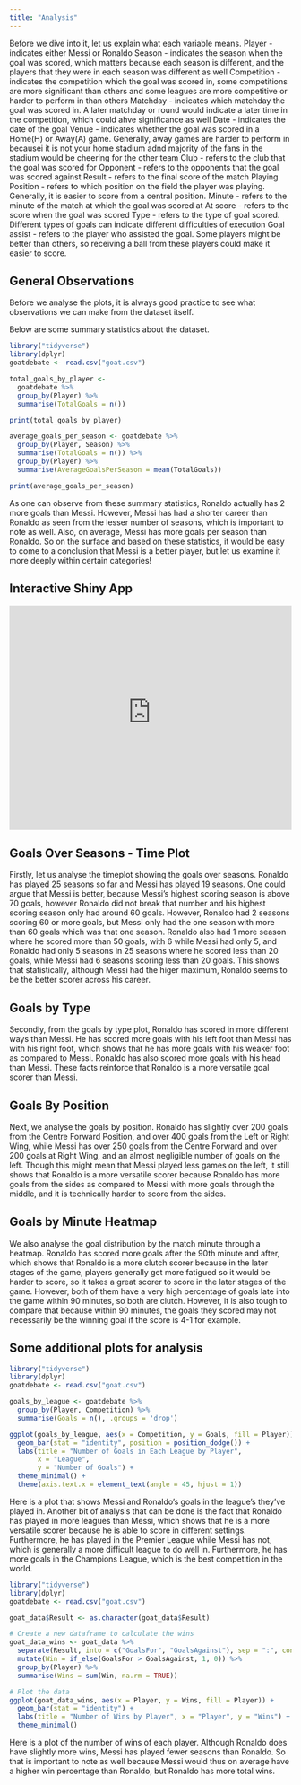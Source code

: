 ```yaml
---
title: "Analysis"
---
```

Before we dive into it, let us explain what each variable means. Player - indicates either Messi or Ronaldo Season - indicates the season when the goal was scored, which matters because each season is different, and the players that they were in each season was different as well Competition - indicates the competition which the goal was scored in, some competitions are more significant than others and some leagues are more competitive or harder to perform in than others Matchday - indicates which matchday the goal was scored in. A later matchday or round would indicate a later time in the competition, which could ahve significance as well Date - indicates the date of the goal Venue - indicates whether the goal was scored in a Home(H) or Away(A) game. Generally, away games are harder to perform in becausei it is not your home stadium adnd majority of the fans in the stadium would be cheering for the other team Club - refers to the club that the goal was scored for Opponent - refers to the opponents that the goal was scored against Result - refers to the final score of the match Playing Position - refers to which position on the field the player was playing. Generally, it is easier to score from a central position. Minute - refers to the minute of the match at which the goal was scored at At score - refers to the score when the goal was scored Type - refers to the type of goal scored. Different types of goals can indicate different difficulties of execution Goal assist - refers to the player who assisted the goal. Some players might be better than others, so receiving a ball from these players could make it easier to score.

## General Observations

Before we analyse the plots, it is always good practice to see what observations we can make from the dataset itself. 

Below are some summary statistics about the dataset. 

```r
library("tidyverse")
library(dplyr)
goatdebate <- read.csv("goat.csv")

total_goals_by_player <- 
  goatdebate %>%
  group_by(Player) %>%
  summarise(TotalGoals = n())

print(total_goals_by_player)

average_goals_per_season <- goatdebate %>%
  group_by(Player, Season) %>%
  summarise(TotalGoals = n()) %>%
  group_by(Player) %>%
  summarise(AverageGoalsPerSeason = mean(TotalGoals))

print(average_goals_per_season)

```
As one can observe from these summary statistics, Ronaldo actually has 2 more goals than Messi. However, Messi has had a shorter career than Ronaldo as seen from the lesser number of seasons, which is important to note as well. Also, on average, Messi has more goals per season than Ronaldo. So on the surface and based on these statistics, it would be easy to come to a conclusion that Messi is a better player, but let us examine it more deeply within certain categories!

## Interactive Shiny App

```{=html}
<iframe height="400" width="100%" frameborder="no" src="https://amirnotsosmart.shinyapps.io/sample_app_nm2207/"> </iframe>
```


## Goals Over Seasons - Time Plot

Firstly, let us analyse the timeplot showing the goals over seasons. Ronaldo has played 25 seasons so far and Messi has played 19 seasons. One could argue that Messi is better, because Messi's highest scoring season is above 70 goals, however Ronaldo did not break that number and his highest scoring season only had around 60 goals. However, Ronaldo had 2 seasons scoring 60 or more goals, but Messi only had the one season with more than 60 goals which was that one season. Ronaldo also had 1 more season where he scored more than 50 goals, with 6 while Messi had only 5, and Ronaldo had only 5 seasons in 25 seasons where he scored less than 20 goals, while Messi had 6 seasons scoring less than 20 goals. This shows that statistically, although Messi had the higer maximum, Ronaldo seems to be the better scorer across his career.

## Goals by Type 

Secondly, from the goals by type plot, Ronaldo has scored in more different ways than Messi. He has scored more goals with his left foot than Messi has with his right foot, which shows that he has more goals with his weaker foot as compared to Messi. Ronaldo has also scored more goals with his head than Messi. These facts reinforce that Ronaldo is a more versatile goal scorer than Messi.

## Goals By Position

Next, we analyse the goals by position. Ronaldo has slightly over 200 goals from the Centre Forward Position, and over 400 goals from the Left or Right Wing, while Messi has over 250 goals from the Centre Forward and over 200 goals at Right Wing, and an almost negligible number of goals on the left. Though this might mean that Messi played less games on the left, it still shows that Ronaldo is a more versatile scorer because Ronaldo has more goals from the sides as compared to Messi with more goals through the middle, and it is technically harder to score from the sides.

## Goals by Minute Heatmap

We also analyse the goal distribution by the match minute through a heatmap. Ronaldo has scored more goals after the 90th minute and after, which shows that Ronaldo is a more clutch scorer because in the later stages of the game, players generally get more fatigued so it would be harder to score, so it takes a great scorer to score in the later stages of the game. However, both of them have a very high percentage of goals late into the game within 90 minutes, so both are clutch. However, it is also tough to compare that because within 90 minutes, the goals they scored may not necessarily be the winning goal if the score is 4-1 for example.

## Some additional plots for analysis 

```r
library("tidyverse")
library(dplyr)
goatdebate <- read.csv("goat.csv")

goals_by_league <- goatdebate %>%
  group_by(Player, Competition) %>%
  summarise(Goals = n(), .groups = 'drop')

ggplot(goals_by_league, aes(x = Competition, y = Goals, fill = Player)) +
  geom_bar(stat = "identity", position = position_dodge()) +
  labs(title = "Number of Goals in Each League by Player",
       x = "League",
       y = "Number of Goals") +
  theme_minimal() +
  theme(axis.text.x = element_text(angle = 45, hjust = 1))
```

Here is a plot that shows Messi and Ronaldo's goals in the league's they've played in. Another bit of analysis that can be done is the fact that Ronaldo has played in more leagues than Messi, which shows that he is a more versatile scorer because he is able to score in different settings. Furthermore, he has played in the Premier League while Messi has not, which is generally a more difficult league to do well in. Furthermore, he has more goals in the Champions League, which is the best competition in the world.

```r
library("tidyverse")
library(dplyr)
goatdebate <- read.csv("goat.csv")

goat_data$Result <- as.character(goat_data$Result)

# Create a new dataframe to calculate the wins
goat_data_wins <- goat_data %>%
  separate(Result, into = c("GoalsFor", "GoalsAgainst"), sep = ":", convert = TRUE) %>%
  mutate(Win = if_else(GoalsFor > GoalsAgainst, 1, 0)) %>%
  group_by(Player) %>%
  summarise(Wins = sum(Win, na.rm = TRUE))

# Plot the data
ggplot(goat_data_wins, aes(x = Player, y = Wins, fill = Player)) +
  geom_bar(stat = "identity") +
  labs(title = "Number of Wins by Player", x = "Player", y = "Wins") +
  theme_minimal()
```

Here is a plot of the number of wins of each player. Although Ronaldo does have slightly more wins, Messi has played fewer seasons than Ronaldo. So that is important to note as well because Messi would thus on average have a higher win percentage than Ronaldo, but Ronaldo has more total wins.

